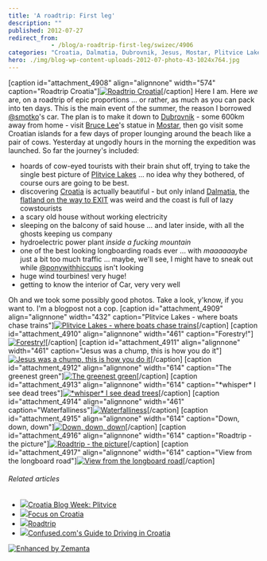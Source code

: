 ```yaml
---
title: 'A roadtrip: First leg'
description: ""
published: 2012-07-27
redirect_from: 
            - /blog/a-roadtrip-first-leg/swizec/4906
categories: "Croatia, Dalmatia, Dubrovnik, Jesus, Mostar, Plitvice Lakes National Park, Roadtrip, Travel + Events"
hero: ./img/blog-wp-content-uploads-2012-07-photo-43-1024x764.jpg
---
```

\[caption id="attachment_4908" align="alignnone" width="574" caption="Roadtrip Croatia"][![Roadtrip Croatia](./img/blog-wp-content-uploads-2012-07-photo-43-1024x764.jpg "Roadtrip Croatia")](http://swizec.com/blog/wp-content/uploads/2012/07/photo-43.jpeg)\[/caption] Here I am. Here _we_ are, on a roadtrip of epic proportions ... or rather, as much as you can pack into ten days. This is the main event of the summer, the reason I borrowed [@smotko](http://twitter.com/smotko)'s car. The plan is to make it down to [Dubrovnik](http://whc.unesco.org/en/list/95 "Old City of Dubrovnik") - some 600km away from home - visit [Bruce Lee](http://www.bruceleefoundation.com/ "Bruce Lee")'s statue in [Mostar](<http://maps.google.com/maps?ll=43.3333333333,17.8&spn=0.1,0.1&q=43.3333333333,17.8 (Mostar)&t=h> "Mostar"), then go visit some Croatian islands for a few days of proper lounging around the beach like a pair of cows. Yesterday at ungodly hours in the morning the expedition was launched. So far the journey's included:

- hoards of cow-eyed tourists with their brain shut off, trying to take the single best picture of [Plitvice Lakes](http://whc.unesco.org/en/list/98 "Plitvice Lakes National Park") ... no idea why they bothered, of course ours are going to be best.
- discovering [Croatia](<http://maps.google.com/maps?ll=45.8,16.0&spn=10.0,10.0&q=45.8,16.0 (Croatia)&t=h> "Croatia") is actually beautiful - but only inland [Dalmatia](http://en.wikipedia.org/wiki/Dalmatia "Dalmatia"), the [flatland on the way to EXIT](http://swizec.com/blog/geek-at-a-music-festival-day-1/swizec/4825 "Geek at a music festival: Day 1") was weird and the coast is full of lazy cowstourists
- a scary old house without working electricity
- sleeping on the balcony of said house ... and later inside, with all the ghosts keeping us company
- hydroelectric power plant _inside a fucking mountain_
- one of the best looking longboarding roads ever ... with _maaaaaaybe_ just a bit too much traffic ... maybe, we'll see, I might have to sneak out while [@ponywithhiccups](http://twitter.com/ponywithhiccups) isn't looking
- huge wind tourbines! very huge!
- getting to know the interior of Car, very very well

Oh and we took some possibly good photos. Take a look, y'know, if you want to. I'm a blogpost not a cop. \[caption id="attachment_4909" align="alignnone" width="432" caption="Plitvice Lakes - where boats chase trains"][![Plitvice Lakes - where boats chase trains](http://swizec.com/blog/wp-content/uploads/2012/07/IMG_20120726_183936.jpeg "Plitvice Lakes - where boats chase trains")](./img/blog-wp-content-uploads-2012-07-IMG_20120726_183936.jpg)\[/caption] \[caption id="attachment_4910" align="alignnone" width="461" caption="Forestry!"][![Forestry!](./img/blog-wp-content-uploads-2012-07-IMG_1452-768x1024.jpg "Forestry!")](http://swizec.com/blog/wp-content/uploads/2012/07/IMG_1452.jpg)\[/caption] \[caption id="attachment_4911" align="alignnone" width="461" caption="Jesus was a chump, this is how you do it"][![Jesus was a chump, this is how you do it](./img/blog-wp-content-uploads-2012-07-IMG_1438-768x1024.jpg "Jesus was a chump, this is how you do it")](http://swizec.com/blog/wp-content/uploads/2012/07/IMG_1438.jpg)\[/caption] \[caption id="attachment_4912" align="alignnone" width="614" caption="The greenest green"][![The greenest green](./img/blog-wp-content-uploads-2012-07-photo-13-e1343393002368.jpg "The greenest green")](http://swizec.com/blog/wp-content/uploads/2012/07/photo-13.jpeg)\[/caption] \[caption id="attachment_4913" align="alignnone" width="614" caption="\*whisper\* I see dead trees"][![\*whisper\* I see dead trees](./img/blog-wp-content-uploads-2012-07-photo-23-1024x764.jpg "*whisper* I see dead trees")](http://swizec.com/blog/wp-content/uploads/2012/07/photo-23.jpeg)\[/caption] \[caption id="attachment_4914" align="alignnone" width="461" caption="Waterfalliness"][![Waterfalliness](./img/blog-wp-content-uploads-2012-07-IMG_1559-768x1024.jpg "Waterfalliness")](http://swizec.com/blog/wp-content/uploads/2012/07/IMG_1559.jpg)\[/caption] \[caption id="attachment_4915" align="alignnone" width="614" caption="Down, down, down"][![Down, down, down](./img/blog-wp-content-uploads-2012-07-IMG_1565-1024x768.jpg "Down, down, down")](http://swizec.com/blog/wp-content/uploads/2012/07/IMG_1565.jpg)\[/caption] \[caption id="attachment_4916" align="alignnone" width="614" caption="Roadtrip - the picture"][![Roadtrip - the picture](./img/blog-wp-content-uploads-2012-07-IMG_1646-1024x768.jpg "Roadtrip - the picture")](http://swizec.com/blog/wp-content/uploads/2012/07/IMG_1646.jpg)\[/caption] \[caption id="attachment_4917" align="alignnone" width="614" caption="View from the longboard road"][![View from the longboard road](./img/blog-wp-content-uploads-2012-07-photo-52-1024x764.jpg "View from the longboard road")](http://swizec.com/blog/wp-content/uploads/2012/07/photo-52.jpeg)\[/caption]

###### Related articles

- [![](http://i.zemanta.com/94797801_80_80.jpg)](http://theegotripper.com/2012/06/17/croatia-blog-week-plitvice/)[Croatia Blog Week: Plitvice](http://theegotripper.com/2012/06/17/croatia-blog-week-plitvice/)
- [![](http://i.zemanta.com/94912564_80_80.jpg)](http://travelnotes.wordpress.com/2012/06/18/focus-on-croatia/)[Focus on Croatia](http://travelnotes.wordpress.com/2012/06/18/focus-on-croatia/)
- [![](http://i.zemanta.com/93119465_80_80.jpg)](http://girlonamissionblog.wordpress.com/2012/06/03/roadtrip/)[Roadtrip](http://girlonamissionblog.wordpress.com/2012/06/03/roadtrip/)
- [![](http://i.zemanta.com/noimg_21_80_80.jpg)](http://www.confused.com/guides/motoring/car-insurance/confused-com-s-guide-to-driving-in-croatia-2442555746)[Confused.com's Guide to Driving in Croatia](http://www.confused.com/guides/motoring/car-insurance/confused-com-s-guide-to-driving-in-croatia-2442555746)

[![Enhanced by Zemanta](http://img.zemanta.com/zemified_e.png?x-id=6cc1b74a-b1ec-40fc-b87b-ab5aaaa08830)](http://www.zemanta.com/?px "Enhanced by Zemanta")